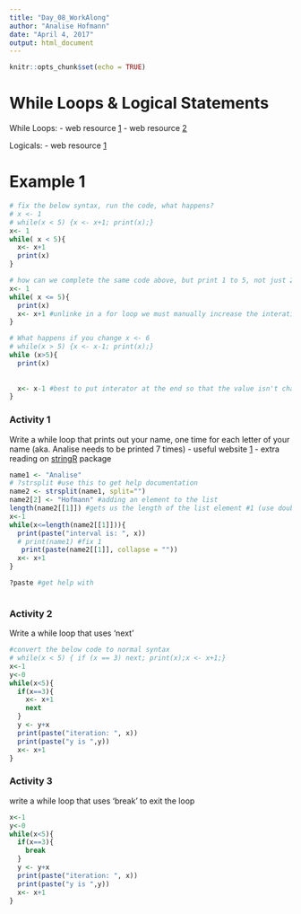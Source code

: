 ```yaml
---
title: "Day_08_WorkAlong"
author: "Analise Hofmann"
date: "April 4, 2017"
output: html_document
---
```


```r
knitr::opts_chunk$set(echo = TRUE)
```

# While Loops & Logical Statements
While Loops:
  - web resource [1](http://www.endmemo.com/program/R/while.php)
  - web resource [2](https://www.tutorialspoint.com/r/r_while_loop.htm)
  
Logicals:
  - web resource [1](http://www.astrostatistics.psu.edu/su07/R/html/base/html/Logic.html)

# Example 1
```r
# fix the below syntax, run the code, what happens?
# x <- 1
# while(x < 5) {x <- x+1; print(x);}
x<- 1
while( x < 5){
  x<- x+1
  print(x)
}

# how can we complete the same code above, but print 1 to 5, not just 2 to 5?
x<- 1
while( x <= 5){
  print(x)
  x<- x+1 #unlinke in a for loop we must manually increase the interation
}

# What happens if you change x <- 6
# while(x > 5) {x <- x-1; print(x);}
while (x>5){
  print(x)
  
  
  x<- x-1 #best to put interator at the end so that the value isn't changed until it gets to the next interation just in case the interator is used in the code.
}


```


### Activity 1
Write a while loop that prints out your name, one time for each letter of your name (aka. Analise needs to be printed 7 times)
  - useful website [1](http://stackoverflow.com/questions/1169456/the-difference-between-and-notations-for-accessing-the-elements-of-a-lis)
  - extra reading on [stringR](https://cran.r-project.org/web/packages/stringr/stringr.pdf) package
```r
name1 <- "Analise"
# ?strsplit #use this to get help documentation
name2 <- strsplit(name1, split="")
name2[2] <- "Hofmann" #adding an element to the list
length(name2[[1]]) #gets us the length of the list element #1 (use double square brackets)
x<-1
while(x<=length(name2[[1]])){
  print(paste("interval is: ", x))
  # print(name1) #fix 1
   print(paste(name2[[1]], collapse = ""))
  x<- x+1
}

?paste #get help with



```


### Activity 2
Write a while loop that uses 'next'
```r
#convert the below code to normal syntax
# while(x < 5) { if (x == 3) next; print(x);x <- x+1;}
x<-1
y<-0
while(x<5){
  if(x==3){
    x<- x+1
    next
  }
  y <- y+x
  print(paste("iteration: ", x))
  print(paste("y is ",y))
  x<- x+1
}


````


### Activity 3
write a while loop that uses 'break' to exit the loop
```r
x<-1
y<-0
while(x<5){
  if(x==3){
    break
  }
  y <- y+x
  print(paste("iteration: ", x))
  print(paste("y is ",y))
  x<- x+1
}

```
